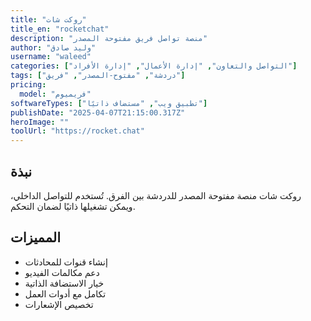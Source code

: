 ---
title: "روكت شات"
title_en: "rocketchat"
description: "منصة تواصل فريق مفتوحة المصدر"
author: "وليد صادق"
username: "waleed"
categories: ["التواصل والتعاون", "إدارة الأعمال", "إدارة الأفراد"]
tags: ["دردشة", "مفتوح-المصدر", "فريق"]
pricing:
  model: "فريميوم"
softwareTypes: ["تطبيق ويب", "مستضاف ذاتيًا"]
publishDate: "2025-04-07T21:15:00.317Z"
heroImage: ""
toolUrl: "https://rocket.chat"
---
## نبذة
روكت شات منصة مفتوحة المصدر للدردشة بين الفرق. تُستخدم للتواصل الداخلي، ويمكن تشغيلها ذاتيًا لضمان التحكم.

## المميزات
- إنشاء قنوات للمحادثات
- دعم مكالمات الفيديو
- خيار الاستضافة الذاتية
- تكامل مع أدوات العمل
- تخصيص الإشعارات